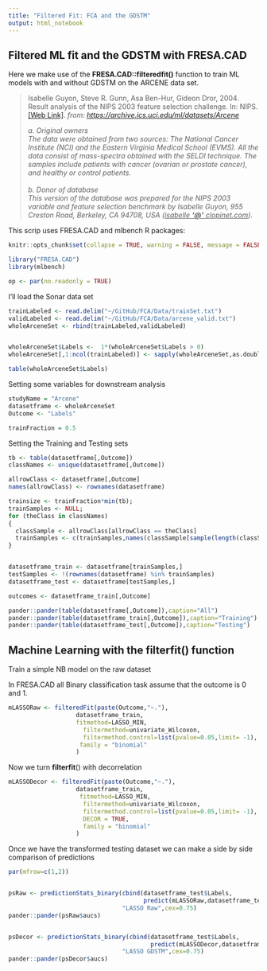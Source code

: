 ```yaml
---
title: "Filtered Fit: FCA and the GDSTM"
output: html_notebook
---
```


## Filtered ML fit and the GDSTM with FRESA.CAD

Here we make use of the **FRESA.CAD::filteredfit()** function to train ML models with and without GDSTM on the ARCENE data set.

> Isabelle Guyon, Steve R. Gunn, Asa Ben-Hur, Gideon Dror, 2004. Result analysis of the NIPS 2003 feature selection challenge. In: NIPS. [\[Web Link\]](http://books.nips.cc/papers/files/nips17/NIPS2004_0194.pdf).
> *from: <https://archive.ics.uci.edu/ml/datasets/Arcene>*
>
> *a. Original owners\
> The data were obtained from two sources: The National Cancer Institute (NCI) and the Eastern Virginia Medical School (EVMS). All the data consist of mass-spectra obtained with the SELDI technique. The samples include patients with cancer (ovarian or prostate cancer), and healthy or control patients.\
> \
> b. Donor of database\
> This version of the database was prepared for the NIPS 2003 variable and feature selection benchmark by Isabelle Guyon, 955 Creston Road, Berkeley, CA 94708, USA ([isabelle **'\@'** clopinet.com]{.ul}).*

This scrip uses FRESA.CAD and mlbench R packages:

```r
knitr::opts_chunk$set(collapse = TRUE, warning = FALSE, message = FALSE,comment = "#>")

library("FRESA.CAD")
library(mlbench)

op <- par(no.readonly = TRUE)

```

I'll load the Sonar data set

```r
trainLabeled <- read.delim("~/GitHub/FCA/Data/trainSet.txt")
validLabeled <- read.delim("~/GitHub/FCA/Data/arcene_valid.txt")
wholeArceneSet <- rbind(trainLabeled,validLabeled)


wholeArceneSet$Labels <-  1*(wholeArceneSet$Labels > 0)
wholeArceneSet[,1:ncol(trainLabeled)] <- sapply(wholeArceneSet,as.double)

table(wholeArceneSet$Labels)

```

Setting some variables for downstream analysis

```r
studyName = "Arcene"
datasetframe <- wholeArceneSet
Outcome <- "Labels"

trainFraction = 0.5

```

Setting the Training and Testing sets

```r

tb <- table(datasetframe[,Outcome])
classNames <- unique(datasetframe[,Outcome])

allrowClass <- datasetframe[,Outcome]
names(allrowClass) <- rownames(datasetframe)

trainsize <- trainFraction*min(tb);
trainSamples <- NULL;
for (theClass in classNames)
{
  classSample <- allrowClass[allrowClass == theClass]
  trainSamples <- c(trainSamples,names(classSample[sample(length(classSample),trainsize)]))
}


datasetframe_train <- datasetframe[trainSamples,]
testSamples <- !(rownames(datasetframe) %in% trainSamples)
datasetframe_test <- datasetframe[testSamples,]

outcomes <- datasetframe_train[,Outcome]

pander::pander(table(datasetframe[,Outcome]),caption="All")
pander::pander(table(datasetframe_train[,Outcome]),caption="Training")
pander::pander(table(datasetframe_test[,Outcome]),caption="Testing")


```

## Machine Learning with the filterfit() function

Train a simple NB model on the raw dataset

In FRESA.CAD all Binary classification task assume that the outcome is 0 and 1.

```r


mLASSORaw <- filteredFit(paste(Outcome,"~."),
                   datasetframe_train,
                   fitmethod=LASSO_MIN,
                     filtermethod=univariate_Wilcoxon,
                     filtermethod.control=list(pvalue=0.05,limit= -1),
                    family = "binomial"
                   )


```

Now we turn **filterfit**() with decorrelation

```r


mLASSODecor <- filteredFit(paste(Outcome,"~."),
                   datasetframe_train,
                    fitmethod=LASSO_MIN,
                     filtermethod=univariate_Wilcoxon,
                     filtermethod.control=list(pvalue=0.05,limit= -1),
                     DECOR = TRUE,
                     family = "binomial"
                   )


```

Once we have the transformed testing dataset we can make a side by side comparison of predictions

```r


par(mfrow=c(1,2))


psRaw <- predictionStats_binary(cbind(datasetframe_test$Labels,
                                      predict(mLASSORaw,datasetframe_test)),
                                "LASSO Raw",cex=0.75)
pander::pander(psRaw$aucs)


psDecor <- predictionStats_binary(cbind(datasetframe_test$Labels,
                                        predict(mLASSODecor,datasetframe_test)),
                                "LASSO GDSTM",cex=0.75)
pander::pander(psDecor$aucs)



```
